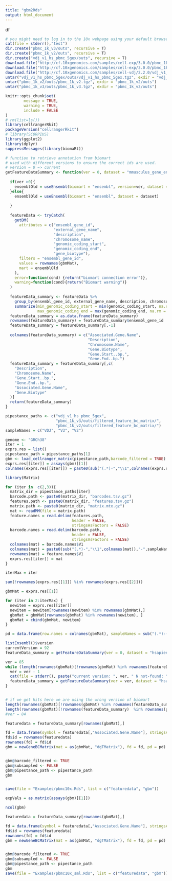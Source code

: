 ```yaml
---
title: "gbm2Rds"
output: html_document
---
```

df


```r
# you might need to log in to the 10x webpage using your default browser
cat(file = stderr(),"test")
dir.create("pbmc_1k_v3/outs", recursive = T)
dir.create("pbmc_1k_v2/outs", recursive = T)
dir.create("vdj_v1_hs_pbmc_5gex/outs", recursive = T)
download.file("http://cf.10xgenomics.com/samples/cell-exp/3.0.0/pbmc_1k_v3/pbmc_1k_v3_filtered_feature_bc_matrix.tar.gz", "pbmc_1k_v3/outs/pbmc_1k_v3.tgz")
download.file("http://cf.10xgenomics.com/samples/cell-exp/3.0.0/pbmc_1k_v2/pbmc_1k_v2_filtered_feature_bc_matrix.tar.gz", "pbmc_1k_v2/outs/pbmc_1k_v2.tgz") 
download.file("http://cf.10xgenomics.com/samples/cell-vdj/2.2.0/vdj_v1_hs_pbmc_5gex/vdj_v1_hs_pbmc_5gex_filtered_gene_bc_matrices.tar.gz", "vdj_v1_hs_pbmc_5gex/outs/vdj_v1_hs_pbmc_5gex.tgz")
untar("vdj_v1_hs_pbmc_5gex/outs/vdj_v1_hs_pbmc_5gex.tgz", exdir = "vdj_v1_hs_pbmc_5gex/outs/")
untar("pbmc_1k_v2/outs/pbmc_1k_v2.tgz", exdir = "pbmc_1k_v2/outs")
untar("pbmc_1k_v3/outs/pbmc_1k_v3.tgz", exdir = "pbmc_1k_v3/outs")

```


```r
knitr::opts_chunk$set(
        message = TRUE,
        warning = TRUE,
        include = FALSE
)
# rm(list=ls())
library(cellrangerRkit)
packageVersion("cellrangerRkit")
# library(SCORPIUS)
library(ggplot2)
library(dplyr)
suppressMessages(library(biomaRt))

```


```r
# function to retrieve annotation from biomart
# used with different versions to ensure the correct ids are used.
# version = 0 => current
getFeatureDataSummary <- function(ver = 0, dataset = "mmusculus_gene_ensembl", gbmMat = gbmMat){
  
  if(ver >0){
    ensemblOld = useEnsembl(biomart = "ensembl", version=ver, dataset = dataset)
  }else{
    ensemblOld = useEnsembl(biomart = "ensembl", dataset = dataset)
    
  }
  
  featureData <- tryCatch(
    getBM(
      attributes = c("ensembl_gene_id",
                     "external_gene_name", 
                     "description", 
                     "chromosome_name", 
                     "genomic_coding_start", 
                     "genomic_coding_end", 
                     "gene_biotype"),
      filters = "ensembl_gene_id", 
      values = rownames(gbmMat),
      mart = ensemblOld
    ),
    error=function(cond) {return("biomart connection error")},
    warning=function(cond){return("Biomart warning")}
  )
  
  featureData_summary <- featureData %>% 
    group_by(ensembl_gene_id, external_gene_name, description, chromosome_name, gene_biotype) %>% 
    summarize(min_genomic_coding_start = min(genomic_coding_start, na.rm = TRUE),
              max_genomic_coding_end = max(genomic_coding_end, na.rm = TRUE))
  featureData_summary = as.data.frame(featureData_summary)
  rownames(featureData_summary) = featureData_summary$ensembl_gene_id
  featureData_summary = featureData_summary[,-1]
  
  colnames(featureData_summary) = c("Associated.Gene.Name", 
                                    "Description", 
                                    "Chromosome.Name",
                                    "Gene.Biotype",
                                    "Gene.Start..bp.",
                                    "Gene.End..bp.")
  featureData_summary = featureData_summary[,c(
    "Description",
    "Chromosome.Name",
    "Gene.Start..bp.",
    "Gene.End..bp.",
    "Associated.Gene.Name", 
    "Gene.Biotype"
  )]
  return(featureData_summary)
}
```

```r
pipestance_paths <- c("vdj_v1_hs_pbmc_5gex",
                      "pbmc_1k_v3/outs/filtered_feature_bc_matrix/",
                      "pbmc_1k_v2/outs/filtered_feature_bc_matrix/")
sampleNames = c("VDJ", "V3", "V2")

genome <- "GRCh38"
iter = 1
exprs.res = list()
pipestance_path = pipestance_paths[1]
gbm <- load_cellranger_matrix(pipestance_path,barcode_filtered = TRUE)
exprs.res[[iter]] = assays(gbm)[[1]]
colnames(exprs.res[[iter]]) = paste0(sub("(.*)-","\\1",colnames(exprs.res[[iter]])),"-",sampleNames[iter])

library(Matrix)

for (iter in  c(2,3)){
  matrix_dir = pipestance_paths[iter]
  barcode.path <- paste0(matrix_dir, "barcodes.tsv.gz")
  features.path <- paste0(matrix_dir, "features.tsv.gz")
  matrix.path <- paste0(matrix_dir, "matrix.mtx.gz")
  mat <- readMM(file = matrix.path)
  feature.names = read.delim(features.path, 
                             header = FALSE,
                             stringsAsFactors = FALSE)
  barcode.names = read.delim(barcode.path, 
                             header = FALSE,
                             stringsAsFactors = FALSE)
  colnames(mat) = barcode.names$V1
  colnames(mat) = paste0(sub("(.*)-","\\1",colnames(mat)),"-",sampleNames[iter])
  rownames(mat) = feature.names$V1
  exprs.res[[iter]] = mat
}

iterMax = iter 

sum(!rownames(exprs.res[[1]]) %in% rownames(exprs.res[[2]]))

gbmMat = exprs.res[[1]]

for (iter in 2:iterMax) {
  newitem = exprs.res[[iter]]
  newitem = newitem[rownames(newitem) %in% rownames(gbmMat),]
  gbmMat = gbmMat[rownames(gbmMat) %in% rownames(newitem), ]
  gbmMat = cbind(gbmMat, newitem)
}

pd = data.frame(row.names = colnames(gbmMat), sampleNames = sub("(.*)-(.*)","\\2",colnames(gbmMat)), barcode = colnames(gbmMat))

listEnsembl()$version
currentVersion = 92
featureData_summary = getFeatureDataSummary(ver = 0, dataset = "hsapiens_gene_ensembl", gbmMat = gbmMat)

ver = 85
while (length(rownames(gbmMat)[!rownames(gbmMat) %in% rownames(featureData_summary) ]) > 0) {
  ver = ver - 1
  cat(file = stderr(), paste("current version: ", ver, " N not-found: ", length(rownames(gbmMat)[!rownames(gbmMat) %in% rownames(featureData_summary) ]), "\n"))
  featureData_summary = getFeatureDataSummary(ver = ver, dataset = "hsapiens_gene_ensembl", gbmMat = gbmMat)
}


# if we get hits here we are using the wrong version of biomart
length(rownames(gbmMat)[!rownames(gbmMat) %in% rownames(featureData_summary) ])
length(rownames(gbmMat)[!rownames(featureData_summary)  %in% rownames(gbmMat)])
#ver = 84

featuredata = featureData_summary[rownames(gbmMat),]

fd = data.frame(symbol = featuredata[,"Associated.Gene.Name"], stringsAsFactors = FALSE)
fd$id = rownames(featuredata)
rownames(fd) = fd$id
gbm = newGeneBCMatrix(mat = as(gbmMat, "dgTMatrix"), fd = fd, pd = pd)


gbm@barcode_filtered <- TRUE
gbm@subsampled <- FALSE
gbm@pipestance_path <- pipestance_path
gbm


save(file = "Examples/pbmc10x.Rds", list = c("featuredata", "gbm"))

```

  
```r


expVals = as.matrix(assays(gbm)[[1]])

ncol(gbm)

featuredata = featureData_summary[rownames(gbmMat),]

fd = data.frame(symbol = featuredata[,"Associated.Gene.Name"], stringsAsFactors = FALSE)
fd$id = rownames(featuredata)
rownames(fd) = fd$id
gbm = newGeneBCMatrix(mat = as(gbmMat, "dgTMatrix"), fd = fd, pd = pd)


gbm@barcode_filtered <- TRUE
gbm@subsampled <- FALSE
gbm@pipestance_path <- pipestance_path
gbm
save(file = "Examples/pbmc10x_sml.Rds", list = c("featuredata", "gbm"))

```
